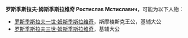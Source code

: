 '''罗斯季斯拉夫·姆斯季斯拉维奇 Ростислав Мстиславич'''，可能为以下人物：

*[[罗斯季斯拉夫一世·姆斯季斯拉维奇|罗斯季斯拉夫一世·姆斯季斯拉维奇]]，斯摩棱斯克王公，基辅大公
*[[罗斯季斯拉夫三世·姆斯季斯拉维奇|罗斯季斯拉夫三世·姆斯季斯拉维奇]]，基辅大公

{{Disambiguation|L|Cat=八字以上人名译名消歧义}}